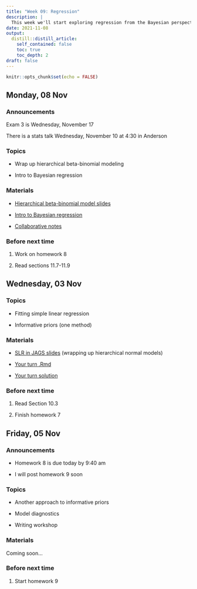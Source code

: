 ```yaml
---
title: "Week 09: Regression"
description: |
  This week we'll start exploring regression from the Bayesian perspective.
date: 2021-11-08
output:
  distill::distill_article:
    self_contained: false
    toc: true
    toc_depth: 2
draft: false
---
```



```r
knitr::opts_chunk$set(echo = FALSE)
```

## Monday, 08 Nov

### Announcements

Exam 3 is Wednesday, November 17

There is a stats talk Wednesday, November 10 at 4:30 in Anderson


### Topics

- Wrap up hierarchical beta-binomial modeling

- Intro to Bayesian regression

### Materials

- [Hierarchical beta-binomial model slides](https://aloy.github.io/stat340-notes-fa21/19-hierarchical-beta-binom.pdf)

- [Intro to Bayesian regression](https://aloy.github.io/stat340-notes-fa21/20-slr.pdf)

- [Collaborative notes](https://docs.google.com/document/d/17fLwlp7Smn_rB9wGdyoMB3eJaqLvmcEr1vt0Kq8N-Rs/edit?usp=sharing)

### Before next time

1. Work on homework 8

1. Read sections 11.7-11.9


## Wednesday, 03 Nov

### Topics

- Fitting simple linear regression

- Informative priors (one method)


### Materials


- [SLR in JAGS slides](https://aloy.github.io/stat340-notes-fa21/21-slr-jags.pdf) (wrapping up hierarchical normal models)

- [Your turn .Rmd](https://aloy.github.io/stat340-notes-fa21/21H-slr-jags.html)

- [Your turn solution](https://aloy.github.io/stat340-notes-fa21/21H-soln-slr-jags.pdf)


<!-- - [Collaborative notes](https://docs.google.com/document/d/11jpGaO0aePBljqJ0yQwJHyhcRRn0MNHgGwjgoLQwfyY/edit?usp=sharing) -->


### Before next time

1. Read Section 10.3

1. Finish homework 7



## Friday, 05 Nov

### Announcements

- Homework 8 is due today by 9:40 am

- I will post homework 9 soon

### Topics

- Another approach to informative priors

- Model diagnostics

- Writing workshop

### Materials

Coming soon...

<!-- [Hierarchical beta-binomial model slides](https://aloy.github.io/stat340-notes-fa21/19-hierarchical-beta-binom.pdf) -->

<!-- [Collaborative notes](https://docs.google.com/document/d/1IVN2c1UKpvL9IUrg6RDpN2xahv3owD7GieycYruHBL4/edit?usp=sharing) -->



### Before next time

1. Start homework 9

<!-- 1. Read sections 11.1-11.6 -->



